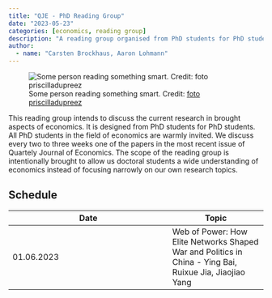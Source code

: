 ```yaml
---
title: "QJE - PhD Reading Group"
date: "2023-05-23"
categories: [economics, reading group]
description: "A reading group organised from PhD students for PhD students."
author:
  - name: "Carsten Brockhaus, Aaron Lohmann"
---
```


![Some person reading something smart. Credit: [foto priscilladupreez](https://unsplash.com/@priscilladupreez)](foto-reading-group.jpg)

This reading group intends to discuss the current research in brought aspects of economics. It is designed from PhD students for PhD students. All PhD students in the field of economics are warmly invited. We discuss every two to three weeks one of the papers in the most recent issue of Quartely Journal of Economics. The scope of the reading group is intentionally brought to allow us doctoral students a wide understanding of economics instead of focusing narrowly on our own research topics.

## Schedule

| Date       | Topic                                                                                                   |
|---------------------------------------------|---------------------------|
| 01.06.2023 | Web of Power: How Elite Networks Shaped War and Politics in China - Ying Bai, Ruixue Jia, Jiaojiao Yang |
